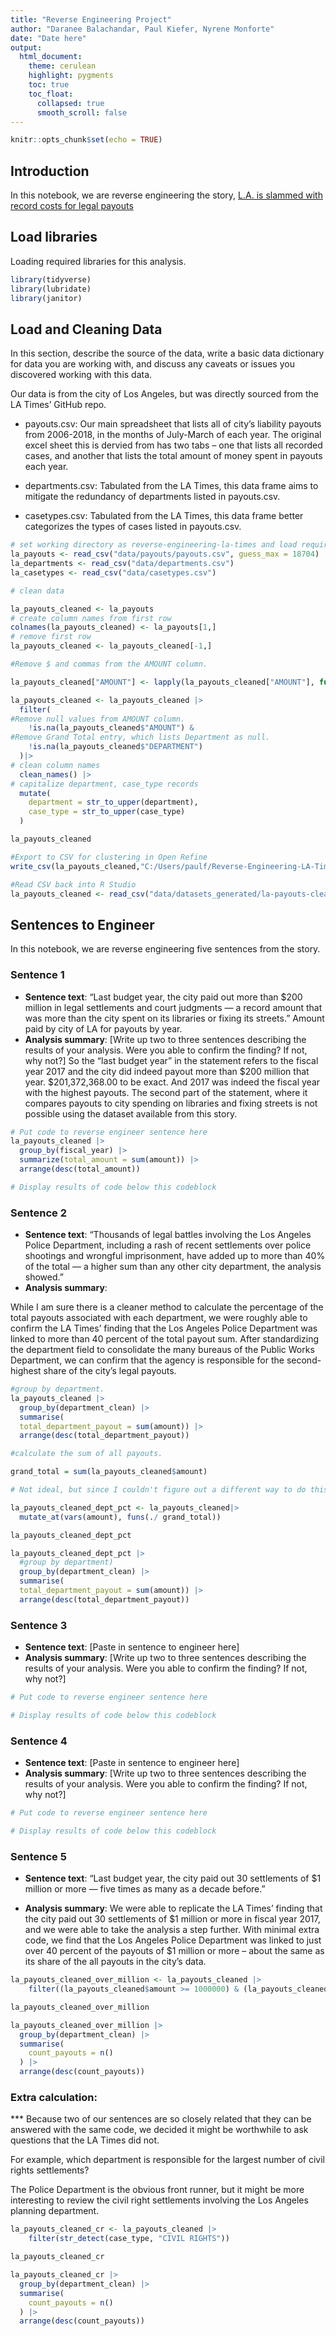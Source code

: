 ```yaml
---
title: "Reverse Engineering Project"
author: "Daranee Balachandar, Paul Kiefer, Nyrene Monforte"
date: "Date here"
output:
  html_document:
    theme: cerulean
    highlight: pygments
    toc: true
    toc_float:
      collapsed: true
      smooth_scroll: false
---
```


```r
knitr::opts_chunk$set(echo = TRUE)
```

## Introduction 

In this notebook, we are reverse engineering the story, [L.A. is slammed with record costs for legal payouts](https://www.latimes.com/local/lanow/la-me-ln-city-payouts-20180627-story.html)

## Load libraries

Loading required libraries for this analysis.

```r

library(tidyverse)
library(lubridate)
library(janitor)

```

## Load and Cleaning Data

In this section, describe the source of the data, write a basic data dictionary for data you are working with, and discuss any caveats or issues you discovered working with this data. 

Our data is from the city of Los Angeles, but was directly sourced from the LA Times' GitHub repo.

-   payouts.csv: Our main spreadsheet that lists all of city's liability payouts from 2006-2018, in the months of July-March of each year. The original excel sheet this is dervied from has two tabs -- one that lists all recorded cases, and another that lists the total amount of money spent in payouts each year.

-   departments.csv: Tabulated from the LA Times, this data frame aims to mitigate the redundancy of departments listed in payouts.csv.

-   casetypes.csv: Tabulated from the LA Times, this data frame better categorizes the types of cases listed in payouts.csv.

```r
# set working directory as reverse-engineering-la-times and load required data
la_payouts <- read_csv("data/payouts/payouts.csv", guess_max = 18704)
la_departments <- read_csv("data/departments.csv")
la_casetypes <- read_csv("data/casetypes.csv")

```

```r

# clean data

la_payouts_cleaned <- la_payouts
# create column names from first row
colnames(la_payouts_cleaned) <- la_payouts[1,]
# remove first row
la_payouts_cleaned <- la_payouts_cleaned[-1,]

#Remove $ and commas from the AMOUNT column. 

la_payouts_cleaned["AMOUNT"] <- lapply(la_payouts_cleaned["AMOUNT"], function(x) as.numeric(gsub("[,$]", "", x)))

la_payouts_cleaned <- la_payouts_cleaned |>
  filter(
#Remove null values from AMOUNT column.
    !is.na(la_payouts_cleaned$"AMOUNT") &
#Remove Grand Total entry, which lists Department as null.
    !is.na(la_payouts_cleaned$"DEPARTMENT")
  )|>
# clean column names
  clean_names() |> 
# capitalize department, case_type records
  mutate(
    department = str_to_upper(department),
    case_type = str_to_upper(case_type)
  )

la_payouts_cleaned
```

```r
#Export to CSV for clustering in Open Refine
write_csv(la_payouts_cleaned,"C:/Users/paulf/Reverse-Engineering-LA-Times/data/datasets_generated/la_payouts_cleaned")
```

```r
#Read CSV back into R Studio
la_payouts_cleaned <- read_csv("data/datasets_generated/la-payouts-cleaned.csv", guess_max = 18670)
```

## Sentences to Engineer
In this notebook, we are reverse engineering five sentences from the story.

### Sentence 1

* **Sentence text**: “Last budget year, the city paid out more than $200 million in legal settlements and court judgments — a record amount that was more than the city spent on its libraries or fixing its streets.”
Amount paid by city of LA for payouts by year.
* **Analysis summary**: [Write up two to three sentences describing the results of your analysis.  Were you able to confirm the finding? If not, why not?]
So the "last budget year" in the statement refers to the fiscal year 2017 and the city did indeed payout more than $200 million that year. $201,372,368.00 to be exact. And 2017 was indeed the fiscal year with the highest payouts. The second part of the statement, where it compares payouts to city spending on libraries and fixing streets is not possible using the dataset available from this story. 
```r
# Put code to reverse engineer sentence here
la_payouts_cleaned |>
  group_by(fiscal_year) |> 
  summarize(total_amount = sum(amount)) |> 
  arrange(desc(total_amount))

# Display results of code below this codeblock

```

### Sentence 2

* **Sentence text**: “Thousands of legal battles involving the Los Angeles Police Department, including a rash of recent settlements over police shootings and wrongful imprisonment, have added up to more than 40% of the total — a higher sum than any other city department, the analysis showed.”
* **Analysis summary**: 

While I am sure there is a cleaner method to calculate the percentage of the total payouts associated with each department, we were roughly able to confirm the LA Times' finding that the Los Angeles Police Department was linked to more than 40 percent of the total payout sum. After standardizing the department field to consolidate the many bureaus of the Public Works Department, we can confirm that the agency is responsible for the second-highest share of the city's legal payouts.


```r
#group by department. 
la_payouts_cleaned |>
  group_by(department_clean) |>
  summarise(
  total_department_payout = sum(amount)) |>
  arrange(desc(total_department_payout))
```

```r
#calculate the sum of all payouts.

grand_total = sum(la_payouts_cleaned$amount)
```

```r
# Not ideal, but since I couldn't figure out a different way to do this, I created a new dataframe in which I replaced the "amounts" column values with the amounts divided by the sum of all the payouts. I did not change the la_payouts_cleaned dataframe.

la_payouts_cleaned_dept_pct <- la_payouts_cleaned|>
  mutate_at(vars(amount), funs(./ grand_total))

la_payouts_cleaned_dept_pct
```

```r
la_payouts_cleaned_dept_pct |>
  #group by department)
  group_by(department_clean) |>
  summarise(
  total_department_payout = sum(amount)) |>
  arrange(desc(total_department_payout))
```

### Sentence 3

* **Sentence text**: [Paste in sentence to engineer here]
* **Analysis summary**: [Write up two to three sentences describing the results of your analysis.  Were you able to confirm the finding? If not, why not?]

```r
# Put code to reverse engineer sentence here

# Display results of code below this codeblock

```

### Sentence 4

* **Sentence text**: [Paste in sentence to engineer here]
* **Analysis summary**: [Write up two to three sentences describing the results of your analysis.  Were you able to confirm the finding? If not, why not?]

```r
# Put code to reverse engineer sentence here

# Display results of code below this codeblock

```

### Sentence 5

* **Sentence text**: “Last budget year, the city paid out 30 settlements of $1 million or more — five times as many as a decade before.”

* **Analysis summary**: We were able to replicate the LA Times' finding that the city paid out 30 settlements of $1 million or more in fiscal year 2017, and we were able to take the analysis a step further. With minimal extra code, we find that the Los Angeles Police Department was linked to just over 40 percent of the payouts of $1 million or more -- about the same as its share of the all payouts in the city's data. 

```r
la_payouts_cleaned_over_million <- la_payouts_cleaned |>
    filter((la_payouts_cleaned$amount >= 1000000) & (la_payouts_cleaned$fiscal_year == 2017))

la_payouts_cleaned_over_million
```

```r
la_payouts_cleaned_over_million |>
  group_by(department_clean) |>
  summarise(
    count_payouts = n()
  ) |>
  arrange(desc(count_payouts))
```

### Extra calculation:

*** Because two of our sentences are so closely related that they can be answered with the same code, we decided it might be worthwhile to ask questions that the LA Times did not. 

For example, which department is responsible for the largest number of civil rights settlements?

The Police Department is the obvious front runner, but it might be more interesting to review the civil right settlements involving the Los Angeles planning department.

```r
la_payouts_cleaned_cr <- la_payouts_cleaned |>
    filter(str_detect(case_type, "CIVIL RIGHTS"))

la_payouts_cleaned_cr
```
```r
la_payouts_cleaned_cr |>
  group_by(department_clean) |>
  summarise(
    count_payouts = n()
  ) |>
  arrange(desc(count_payouts))
```



